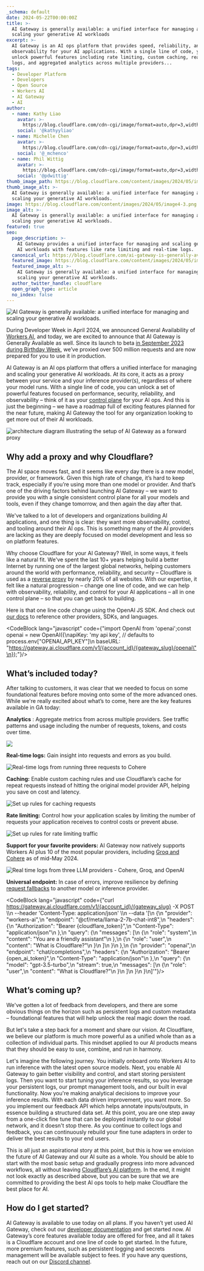 ```yaml
---
_schema: default
date: 2024-05-22T00:00:00Z
title: >-
  AI Gateway is generally available: a unified interface for managing and
  scaling your generative AI workloads
excerpt: >-
  AI Gateway is an AI ops platform that provides speed, reliability, and
  observability for your AI applications. With a single line of code, you can
  unlock powerful features including rate limiting, custom caching, real-time
  logs, and aggregated analytics across multiple providers...
tags:
  - Developer Platform
  - Developers
  - Open Source
  - Workers AI
  - AI Gateway
  - AI
author:
  - name: Kathy Liao
    avatar: >-
      https://blog.cloudflare.com/cdn-cgi/image/format=auto,dpr=3,width=64,height=64/https://blog.cloudflare.com/content/images/2024/05/Screenshot-2024-05-16-at-2.01.08-PM.png
    social: '@kathyyliao'
  - name: Michelle Chen
    avatar: >-
      https://blog.cloudflare.com/cdn-cgi/image/format=auto,dpr=3,width=64,height=64/https://blog.cloudflare.com/content/images/2023/08/Michelle-Chen-Headshot.jpg
    social: '@_mchenco'
  - name: Phil Wittig
    avatar: >-
      https://blog.cloudflare.com/cdn-cgi/image/format=auto,dpr=3,width=64,height=64/https://blog.cloudflare.com/content/images/2023/09/phil.jpeg
    social: '@pdwittig'
thumb_image_path: https://blog.cloudflare.com/content/images/2024/05/image4-3.png
thumb_image_alt: >-
  AI Gateway is generally available: a unified interface for managing and
  scaling your generative AI workloads.
image: https://blog.cloudflare.com/content/images/2024/05/image4-3.png
image_alt: >-
  AI Gateway is generally available: a unified interface for managing and
  scaling your generative AI workloads.
featured: true
seo:
  page_description: >-
    AI Gateway provides a unified interface for managing and scaling generative
    AI workloads with features like rate limiting and real-time logs.
  canonical_url: https://blog.cloudflare.com/ai-gateway-is-generally-available
  featured_image: https://blog.cloudflare.com/content/images/2024/05/image4-3.png
  featured_image_alt: >-
    AI Gateway is generally available: a unified interface for managing and
    scaling your generative AI workloads.
  author_twitter_handle: cloudflare
  open_graph_type: article
  no_index: false
---
```

![AI Gateway is generally available: a unified interface for managing and
scaling your generative AI workloads.](https://blog.cloudflare.com/content/images/2024/05/image4-3.png)

During Developer Week in April 2024, we announced General Availability of [Workers AI](https://blog.cloudflare.com/workers-ai-ga-huggingface-loras-python-support), and today, we are excited to announce that AI Gateway is Generally Available as well. Since its launch to beta [in September 2023 during Birthday Week](https://blog.cloudflare.com/announcing-ai-gateway), we’ve proxied over 500 million requests and are now prepared for you to use it in production.

AI Gateway is an AI ops platform that offers a unified interface for managing and scaling your generative AI workloads. At its core, it acts as a proxy between your service and your inference provider(s), regardless of where your model runs. With a single line of code, you can unlock a set of powerful features focused on performance, security, reliability, and observability – think of it as your [control plane](https://www.cloudflare.com/learning/network-layer/what-is-the-control-plane/) for your AI ops. And this is just the beginning – we have a roadmap full of exciting features planned for the near future, making AI Gateway the tool for any organization looking to get more out of their AI workloads.

![architecture diagram illustrating the setup of AI Gateway as a forward proxy](https://blog.cloudflare.com/content/images/2024/05/image6-1.png)

## Why add a proxy and why Cloudflare?

The AI space moves fast, and it seems like every day there is a new model, provider, or framework. Given this high rate of change, it’s hard to keep track, especially if you’re using more than one model or provider. And that’s one of the driving factors behind launching AI Gateway – we want to provide you with a single consistent control plane for all your models and tools, even if they change tomorrow, and then again the day after that.

We've talked to a lot of developers and organizations building AI applications, and one thing is clear: they want more observability, control, and tooling around their AI ops. This is something many of the AI providers are lacking as they are deeply focused on model development and less so on platform features.

Why choose Cloudflare for your AI Gateway? Well, in some ways, it feels like a natural fit. We've spent the last 10+ years helping build a better Internet by running one of the largest global networks, helping customers around the world with performance, reliability, and security – Cloudflare is used as a [reverse proxy](https://www.cloudflare.com/learning/cdn/glossary/reverse-proxy/) by nearly 20% of all websites. With our expertise, it felt like a natural progression – change one line of code, and we can help with observability, reliability, and control for your AI applications – all in one control plane – so that you can get back to building.

Here is that one line code change using the OpenAI JS SDK. And check out [our docs](https://developers.cloudflare.com/ai-gateway/providers/) to reference other providers, SDKs, and languages.

<CodeBlock lang="javascript" code={"import OpenAI from 'openai';const openai = new OpenAI({\napiKey: 'my api key', // defaults to process.env[\"OPENAI_API_KEY\"]\n	baseURL: \"https://gateway.ai.cloudflare.com/v1/{account_id}/{gateway_slug}/openai\"\n});"}/>

## What’s included today?

After talking to customers, it was clear that we needed to focus on some foundational features before moving onto some of the more advanced ones. While we're really excited about what’s to come, here are the key features available in GA today:

**Analytics** : Aggregate metrics from across multiple providers. See traffic patterns and usage including the number of requests, tokens, and costs over time.

![](https://blog.cloudflare.com/content/images/2024/05/pasted-image-0--10-.png)

**Real-time logs:** Gain insight into requests and errors as you build.

![Real-time logs from running three requests to Cohere](https://blog.cloudflare.com/content/images/2024/05/image8-1.png)

**Caching:** Enable custom caching rules and use Cloudflare’s cache for repeat requests instead of hitting the original model provider API, helping you save on cost and latency.

![Set up rules for caching requests](https://blog.cloudflare.com/content/images/2024/05/image1-10.png)

**Rate limiting:** Control how your application scales by limiting the number of requests your application receives to control costs or prevent abuse.

![Set up rules for rate limiting traffic](https://blog.cloudflare.com/content/images/2024/05/image5-9.png)

**Support for your favorite providers:** AI Gateway now natively supports Workers AI plus 10 of the most popular providers, including [Groq and Cohere](https://x.com/CloudflareDev/status/1791204770394648901) as of mid-May 2024.

![Real time logs from three LLM providers - Cohere, Groq, and OpenAI](https://blog.cloudflare.com/content/images/2024/05/image2-10.png)

**Universal endpoint:** In case of errors, improve resilience by defining [request fallbacks](https://developers.cloudflare.com/ai-gateway/configuration/fallbacks/) to another model or inference provider.

<CodeBlock lang="javascript" code={"curl https://gateway.ai.cloudflare.com/v1/{account_id}/{gateway_slug} -X POST \\\n  --header 'Content-Type: application/json' \\\n  --data '[\n  {\n    \"provider\": \"workers-ai\",\n    \"endpoint\": \"@cf/meta/llama-2-7b-chat-int8\",\n    \"headers\": {\n      \"Authorization\": \"Bearer {cloudflare_token}\",\n      \"Content-Type\": \"application/json\"\n    },\n    \"query\": {\n      \"messages\": [\n        {\n          \"role\": \"system\",\n          \"content\": \"You are a friendly assistant\"\n        },\n        {\n          \"role\": \"user\",\n          \"content\": \"What is Cloudflare?\"\n        }\n      ]\n    }\n  },\n  {\n    \"provider\": \"openai\",\n    \"endpoint\": \"chat/completions\",\n    \"headers\": {\n      \"Authorization\": \"Bearer {open_ai_token}\",\n      \"Content-Type\": \"application/json\"\n    },\n    \"query\": {\n      \"model\": \"gpt-3.5-turbo\",\n      \"stream\": true,\n      \"messages\": [\n        {\n          \"role\": \"user\",\n          \"content\": \"What is Cloudflare?\"\n        }\n      ]\n    }\n  }\n]'"}/>

## What’s coming up?

We've gotten a lot of feedback from developers, and there are some obvious things on the horizon such as persistent logs and custom metadata – foundational features that will help unlock the real magic down the road.

But let's take a step back for a moment and share our vision. At Cloudflare, we believe our platform is much more powerful as a unified whole than as a collection of individual parts. This mindset applied to our AI products means that they should be easy to use, combine, and run in harmony.

Let's imagine the following journey. You initially onboard onto Workers AI to run inference with the latest open source models. Next, you enable AI Gateway to gain better visibility and control, and start storing persistent logs. Then you want to start tuning your inference results, so you leverage your persistent logs, our prompt management tools, and our built in eval functionality. Now you're making analytical decisions to improve your inference results. With each data driven improvement, you want more. So you implement our feedback API which helps annotate inputs/outputs, in essence building a structured data set. At this point, you are one step away from a one-click fine tune that can be deployed instantly to our global network, and it doesn't stop there. As you continue to collect logs and feedback, you can continuously rebuild your fine tune adapters in order to deliver the best results to your end users.

This is all just an aspirational story at this point, but this is how we envision the future of AI Gateway and our AI suite as a whole. You should be able to start with the most basic setup and gradually progress into more advanced workflows, all without leaving [Cloudflare’s AI platform](https://www.cloudflare.com/ai-solution/). In the end, it might not look exactly as described above, but you can be sure that we are committed to providing the best AI ops tools to help make Cloudflare the best place for AI.

## How do I get started?

AI Gateway is available to use today on all plans. If you haven’t yet used AI Gateway, check out our [developer documentation](https://developers.cloudflare.com/ai-gateway/) and get started now. AI Gateway’s core features available today are offered for free, and all it takes is a Cloudflare account and one line of code to get started. In the future, more premium features, such as persistent logging and secrets management will be available subject to fees. If you have any questions, reach out on our [Discord channel](http://discord.cloudflare.com).